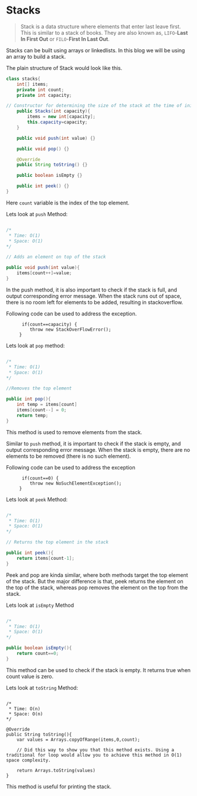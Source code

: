 # Stacks

> Stack is a data structure where elements that enter last leave first. This is similar to a stack of books.
They are also known as, `LIFO`-**Last In First Out** or `FILO`-**First In Last Out**.

Stacks can be built using arrays or linkedlists. In this blog we will be using an array to build a stack.

The plain structure of Stack would look like this.

```java:Stacks.java
class stacks{
    int[] items;
    private int count;
    private int capacity;

// Constructor for determining the size of the stack at the time of initialization
    public Stacks(int capacity){
        items = new int[capacity];
        this.capacity=capacity;
    }

    public void push(int value) {}

    public void pop() {}

    @Override
    public String toString() {}

    public boolean isEmpty {}

    public int peek() {}
}
```
Here `count` variable is the index of the top element.

Lets look at `push` Method:

```java:push.java

/*
 * Time: O(1)
 * Space: O(1)
*/

// Adds an element on top of the stack

public void push(int value){
    items[count++]=value;
}
```
In the push method, it is also important to check if the stack is full, and output corresponding error message. When the stack runs out of space, there is no room left for elements to be added, resulting in stackoverflow. 

Following code can be used to address the exception.

```java:
      if(count==capacity) {
         throw new StackOverFlowError();
     }
```

Lets look at `pop` method:

```java:pop.java

/*
 * Time: O(1)
 * Space: O(1)
*/

//Removes the top element

public int pop(){
    int temp = items[count]
    items[count--] = 0;
    return temp;
}
```
This method is used to remove elements from the stack.

Similar to `push` method, it is important to check if the stack is empty, and output corresponding error message. When the stack is empty, there are no elements to be removed (there is no such element).

Following code can be used to address the exception

```java:
      if(count==0) {
         throw new NoSuchElementException();
     }
```



Lets look at `peek` Method:

```java:peek.java

/*
 * Time: O(1)
 * Space: O(1)
*/

// Returns the top element in the stack

public int peek(){
    return items[count-1];
}
```
Peek and pop are kinda similar, where both methods target the top element of the stack. But the major difference is that, peek returns the element on the top of the stack, whereas pop removes the element on the top from the stack.

Lets look at `isEmpty` Method

```java:isEmpty.java

/*
 * Time: O(1)
 * Space: O(1)
*/

public boolean isEmpty(){
    return count==0;
}
```
This method can be used to check if the stack is empty. It returns true when count value is zero.

Lets look at `toString` Method:

```java:toString

/*
 * Time: O(n)
 * Space: O(n)
*/

@Override
public String toString(){
    var values = Arrays.copyOfRange(items,0,count); 
    
    // Did this way to show you that this method exists. Using a traditional for loop would allow you to achieve this method in O(1) space complexity.

    return Arrays.toString(values)
}
```
This method is useful for printing the stack.

